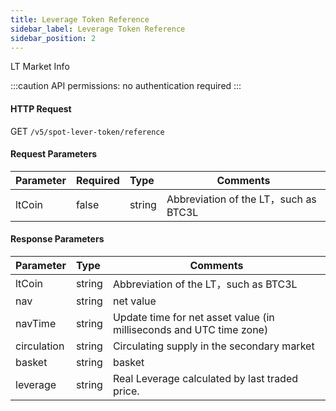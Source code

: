 ```yaml
---
title: Leverage Token Reference
sidebar_label: Leverage Token Reference
sidebar_position: 2
---
```

LT Market Info

:::caution
API permissions: no authentication required
:::


#### HTTP Request
GET `/v5/spot-lever-token/reference`

#### Request Parameters
| Parameter | Required | Type | Comments|
|:----- |:-------|:-----|------ |
|ltCoin |false |string |Abbreviation of the LT，such as BTC3L|

#### Response Parameters
| Parameter | Type | Comments|
|:----- |:-----|----- |
|ltCoin |string |Abbreviation of the LT，such as BTC3L |
|nav |string |net value |
|navTime |string |Update time for net asset value (in milliseconds and UTC time zone) |
|circulation |string |Circulating supply in the secondary market |
|basket	|string	|basket |
|leverage |string |Real Leverage calculated by last traded price. |
